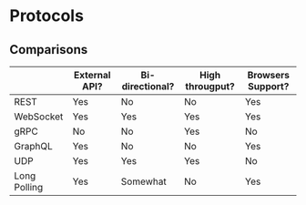 # Protocols

## Comparisons

|              | External API? | Bi-directional? | High througput? | Browsers Support?  |
|--------------|---------------|-----------------|-----------------|--------------------|
| REST         | Yes           | No              | No              | Yes                |
| WebSocket    | Yes           | Yes             | Yes             | Yes                |
| gRPC         | No            | No              | Yes             | No                 |
| GraphQL      | Yes           | No              | No              | Yes                |
| UDP          | Yes           | Yes             | Yes             | No                 |
| Long Polling | Yes           | Somewhat        | No              | Yes                |
